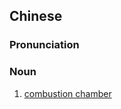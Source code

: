 ==Chinese==
{{zh-forms|s=燃烧室|type=21}}

===Pronunciation===
{{zh-pron
|m=ránshāo室
|c=jin4 siu1 sat1
|cat=n
}}

===Noun===
{{zh-noun}}

# [[combustion chamber]]